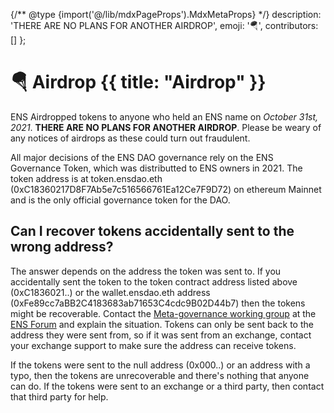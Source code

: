 {/** @type {import('@/lib/mdxPageProps').MdxMetaProps} */}
    description: 'THERE ARE NO PLANS FOR ANOTHER AIRDROP',
    emoji: '🪂',
    contributors: []
};

# 🪂 Airdrop {{ title: "Airdrop" }}

<Note>ENS Airdropped tokens to anyone who held an ENS name on _October 31st, 2021_. **THERE ARE NO PLANS FOR ANOTHER AIRDROP**. Please be weary of any notices of airdrops as these could turn out fraudulent.</Note>

All major decisions of the ENS DAO governance rely on the ENS Governance Token, which was distributted to ENS owners in 2021. The token address is at token.ensdao.eth (0xC18360217D8F7Ab5e7c516566761Ea12Ce7F9D72) on ethereum Mainnet and is the only official governance token for the DAO.

## Can I recover tokens accidentally sent to the wrong address?

The answer depends on the address the token was sent to. If you accidentally sent the token to the token contract address listed above (0xC1836021..) or the wallet.ensdao.eth address (0xFe89cc7aBB2C4183683ab71653C4cdc9B02D44b7) then the tokens might be recoverable. Contact the [Meta-governance working group](stewards.mdx) at the [ENS Forum](https://discuss.ens.domains) and explain the situation. Tokens can only be sent back to the address they were sent from, so if it was sent from an exchange, contact your exchange support to make sure the address can receive tokens.

If the tokens were sent to the null address (0x000..) or an address with a typo, then the tokens are unrecoverable and there's nothing that anyone can do. If the tokens were sent to an exchange or a third party, then contact that third party for help.
